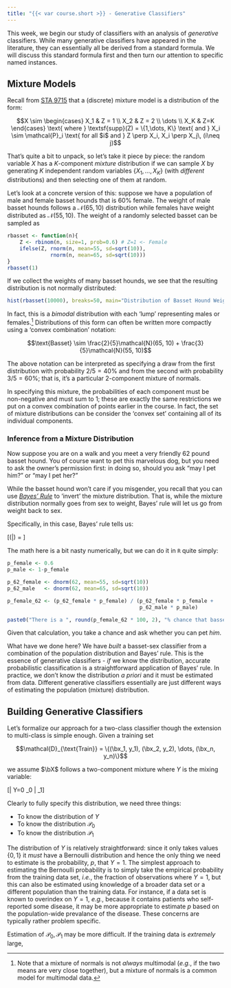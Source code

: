 ```yaml
---
title: "{{< var course.short >}} - Generative Classifiers"
---
```


This week, we begin our study of classifiers with an analysis
of *generative* classifiers. While many generative
classifiers have appeared in the literature, they can 
essentially all be derived from a standard formula. We will discuss
this standard formula first and then turn our attention to specific
named instances. 

## Mixture Models

Recall from [STA 9715](https://michael-weylandt.com/STA9715) that
a (discrete) mixture model is a distribution of the form: 

$$X \sim \begin{cases} X_1 & Z = 1 \\ X_2 & Z = 2 \\ \dots \\ X_K & Z=K \end{cases} \text{ where } \textsf{supp}(Z) = \{1,\dots, K\} \text{ and } X_i \sim \mathcal{P}_i \text{ for all $i$ and } Z \perp X_i, X_i \perp X_j\, (i\neq j)$$

That's quite a bit to unpack, so let's take it piece by piece: the
random variable $X$ has a $K$-component *mixture* distribution if
we can sample $X$ by generating $K$ independent random variables
$\{X_1, \dots, X_K\}$ (with *different* distributions) and then
selecting one of them at random. 

Let's look at a concrete version of this: suppose we have
a population of male and female basset hounds that is 60\% female.
The weight of male basset hounds follows a $\mathcal{N}(65, 10)$
distribution while females have weight distributed as 
$\mathcal{N}(55, 10)$. The weight of a randomly selected basset
can be sampled as

```r
rbasset <- function(n){
    Z <- rbinom(n, size=1, prob=0.6) # Z=1 <- Female
    ifelse(Z, rnorm(n, mean=55, sd=sqrt(10)), 
              rnorm(n, mean=65, sd=sqrt(10)))
}
rbasset(1)
```

If we collect the weights of many basset hounds, we see that
the resulting distribution is not normally distributed: 

```r
hist(rbasset(10000), breaks=50, main="Distribution of Basset Hound Weights")
```

In fact, this is a *bimodal* distribution with each 'lump' representing
males or females.[^bimodal] Distributions of this form can often be
written  more compactly using a 'convex combination' notation: 

[^bimodal]: Note that a mixture of normals is not *always* multimodal
(*e.g.*, if the two means are very close together), but a mixture
of normals is a common model for multimodal data.

$$\text{Basset} \sim \frac{2}{5}\mathcal{N}(65, 10) + \frac{3}{5}\mathcal{N}(55, 10)$$

The above notation can be interpreted as specifying a draw from 
the first distribution with probability $2/5 = 40\%$ and from
the second with probability $3/5 = 60\%$; that is, it's a particular
2-component mixture of normals. 

In specifying this mixture, the probabilities of each component must
be non-negative and must sum to 1; these are exactly the same
restrictions we put on a convex combination of points earlier in
the course. In fact, the set of mixture distributions can be 
consider the 'convex set' containing all of its individual 
components. 

### Inference from a Mixture Distribution

Now suppose you are on a walk and you meet a very friendly 62 
pound basset hound. You of course want to pet this marvelous dog, but
you need to ask the owner's permission first: in doing so, should
you ask "may I pet him?" or "may I pet her?"

While the basset hound won't care if you misgender, you recall
that you can use [*Bayes'
Rule*](https://en.wikipedia.org/wiki/Bayes%27_theorem) to 'invert'
the mixture distribution. That is, while the mixture distribution
normally goes from sex to weight, Bayes' rule will let us go from
weight back to sex. 

Specifically, in this case, Bayes' rule tells us: 

\[\P(\text{Female}|\text{Weight=62}) = \frac{\P(\text{Weight=62}|\text{Female})\P(\text{Female})}{\P(\text{Weight=62}|\text{Female})\P(\text{Female}+\P(\text{Weight=62}|\text{Male})\P(\text{Male}))}\]

The math here is a bit nasty numerically, but we can do it in `R` quite
simply: 

```r
p_female <- 0.6
p_male <- 1-p_female

p_62_female <- dnorm(62, mean=55, sd=sqrt(10))
p_62_male   <- dnorm(62, mean=65, sd=sqrt(10))

p_female_62 <- (p_62_female * p_female) / (p_62_female * p_female +
                                           p_62_male * p_male)

paste0("There is a ", round(p_female_62 * 100, 2), "% chance that basset is a female.")
```
Given that calculation, you take a chance and ask whether you 
can pet *him*. 

What have we done here? We have *built* a basset-sex classifier from
a combination of the population distribution and Bayes' rule. This is
the essence of generative classifiers - *if* we know the distribution,
accurate probabilistic classification is a straightforward application
of Bayes' rule. In practice, we don't know the distribution *a priori*
and it must be estimated from data. Different generative classifiers
essentially are just different ways of estimating the population
(mixture) distribution. 

## Building Generative Classifiers

Let's formalize our approach for a two-class classifier though
the extension to multi-class is simple enough. Given a training set

$$\mathcal{D}_{\text{Train}} = \{(\bx_1, y_1), (\bx_2, y_2), \dots, (\bx_n, y_n)\}$$ 

we assume $\bX$ follows a two-component mixture where $Y$ is the 
mixing variable:

\[\bX | Y=0 \sim \mathcal{P}_0 \text{ and } \bX | \sim \mathcal{P}_1\]

Clearly to fully specify this distribution, we need three things: 

- To know the distribution of $Y$
- To know the distribution $\mathcal{P}_0$
- To know the distribution $\mathcal{P}_1$

The distribution of $Y$ is relatively straightforward: since it only
takes values $\{0, 1\}$ it _must_ have a Bernoulli distribution and hence
the only thing we need to estimate is the probability, $p$, that $Y=1$. 
The simplest approach to estimating the Bernoulli probability is to simply
take the empirical probability from the training data set, *i.e.*, the fraction
of observations where $Y=1$, but this can also be estimated using knowledge of
a broader data set or a different population than the training data. 
For instance, if a data set is known to overindex on $Y=1$, *e.g.*, because it
contains patients who self-reported some disease, it may be more appropriate to
estimate $p$ based on the population-wide prevalance of the disease. These concerns
are typically rather problem specific. 

Estimation of $\mathcal{P}_0, \mathcal{P}_1$ may be more difficult. If the 
training data is _extremely_ large, 
